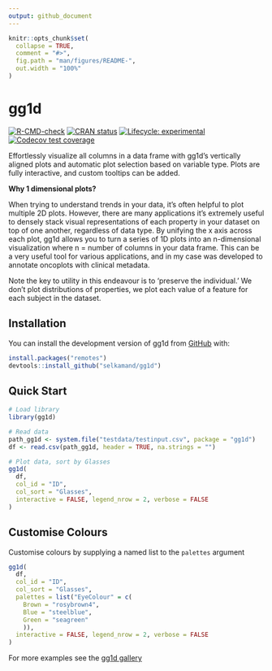 ```yaml
---
output: github_document
---
```


<!-- README.md is generated from README.Rmd. Please edit that file -->

```r
knitr::opts_chunk$set(
  collapse = TRUE,
  comment = "#>",
  fig.path = "man/figures/README-",
  out.width = "100%"
)
```

# gg1d

<!-- badges: start -->
[![R-CMD-check](https://github.com/selkamand/gg1d/actions/workflows/R-CMD-check.yaml/badge.svg)](https://github.com/selkamand/gg1d/actions/workflows/R-CMD-check.yaml)
[![CRAN status](https://www.r-pkg.org/badges/version/gg1d)](https://CRAN.R-project.org/package=gg1d)
[![Lifecycle: experimental](https://img.shields.io/badge/lifecycle-experimental-orange.svg)](https://lifecycle.r-lib.org/articles/stages.html#experimental)
[![Codecov test coverage](https://codecov.io/gh/selkamand/gg1d/branch/master/graph/badge.svg)](https://app.codecov.io/gh/selkamand/gg1d?branch=master)
<!-- badges: end -->

Effortlessly visualize all columns in a data frame with gg1d's vertically aligned plots and automatic plot selection based on variable type.
Plots are fully interactive, and custom tooltips can be added.


**Why 1 dimensional plots?**

When trying to understand trends in your data, it's often helpful to plot multiple 2D plots. However, there are many applications it's extremely useful to densely stack visual representations of each property in your dataset on top of one another, regardless of data type. By unifying the x axis across each plot, gg1d allows you to turn a series of 1D plots into an n-dimensional visualization where n = number of columns in your data frame. This can be a very useful tool for various applications, and in my case was developed to annotate oncoplots with clinical metadata. 

Note the key to utility in this endeavour is to 'preserve the individual.' We don't plot distributions of properties, we plot each value of a feature for each subject in the dataset.


## Installation

You can install the development version of gg1d from [GitHub](https://github.com/) with:



``` r
install.packages("remotes")
devtools::install_github("selkamand/gg1d")
```


## Quick Start

```r
# Load library
library(gg1d)

# Read data
path_gg1d <- system.file("testdata/testinput.csv", package = "gg1d")
df <- read.csv(path_gg1d, header = TRUE, na.strings = "")

# Plot data, sort by Glasses
gg1d(
  df, 
  col_id = "ID", 
  col_sort = "Glasses", 
  interactive = FALSE, legend_nrow = 2, verbose = FALSE
)
```

## Customise Colours

Customise colours by supplying a named list to the `palettes` argument

```r
gg1d(
  df, 
  col_id = "ID", 
  col_sort = "Glasses", 
  palettes = list("EyeColour" = c(
    Brown = "rosybrown4",
    Blue = "steelblue",
    Green = "seagreen"
    )),
  interactive = FALSE, legend_nrow = 2, verbose = FALSE
)
```

For more examples see the [gg1d gallery](https://selkamand.github.io/gg1d/articles/gallery.html)
